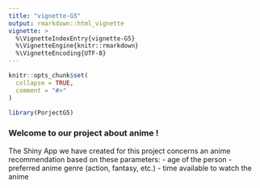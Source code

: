 ```yaml
---
title: "vignette-G5"
output: rmarkdown::html_vignette
vignette: >
  %\VignetteIndexEntry{vignette-G5}
  %\VignetteEngine{knitr::rmarkdown}
  %\VignetteEncoding{UTF-8}
---
```


```r
knitr::opts_chunk$set(
  collapse = TRUE,
  comment = "#>"
)
```

```r
library(PorjectG5)
```

### Welcome to our project about anime !

The Shiny App we have created for this project concerns an anime recommendation based on these parameters:
- age of the person
- preferred anime genre (action, fantasy, etc.)
- time available to watch the anime
